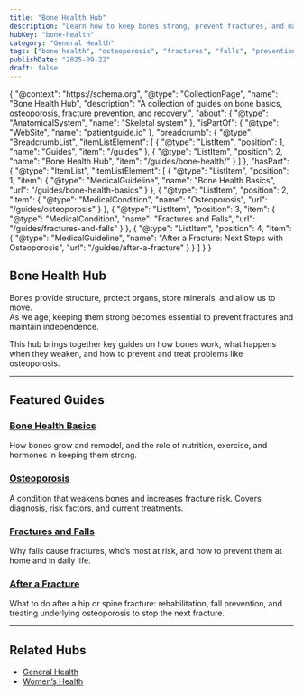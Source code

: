 ```yaml
---
title: "Bone Health Hub"
description: "Learn how to keep bones strong, prevent fractures, and manage osteoporosis. Explore guides on bone basics, osteoporosis, falls, and recovery."
hubKey: "bone-health"
category: "General Health"
tags: ["bone health", "osteoporosis", "fractures", "falls", "prevention"]
publishDate: "2025-09-22"
draft: false
---
```



<JsonLd>
{
  "@context": "https://schema.org",
  "@type": "CollectionPage",
  "name": "Bone Health Hub",
  "description": "A collection of guides on bone basics, osteoporosis, fracture prevention, and recovery.",
  "about": { "@type": "AnatomicalSystem", "name": "Skeletal system" },
  "isPartOf": { "@type": "WebSite", "name": "patientguide.io" },
  "breadcrumb": {
    "@type": "BreadcrumbList",
    "itemListElement": [
      { "@type": "ListItem", "position": 1, "name": "Guides", "item": "/guides" },
      { "@type": "ListItem", "position": 2, "name": "Bone Health Hub", "item": "/guides/bone-health/" }
    ]
  },
  "hasPart": {
    "@type": "ItemList",
    "itemListElement": [
      {
        "@type": "ListItem",
        "position": 1,
        "item": { "@type": "MedicalGuideline", "name": "Bone Health Basics", "url": "/guides/bone-health-basics" }
      },
      {
        "@type": "ListItem",
        "position": 2,
        "item": { "@type": "MedicalCondition", "name": "Osteoporosis", "url": "/guides/osteoporosis" }
      },
      {
        "@type": "ListItem",
        "position": 3,
        "item": { "@type": "MedicalCondition", "name": "Fractures and Falls", "url": "/guides/fractures-and-falls" }
      },
      {
        "@type": "ListItem",
        "position": 4,
        "item": { "@type": "MedicalGuideline", "name": "After a Fracture: Next Steps with Osteoporosis", "url": "/guides/after-a-fracture" }
      }
    ]
  }
}
</JsonLd>

## Bone Health Hub
Bones provide structure, protect organs, store minerals, and allow us to move.  
As we age, keeping them strong becomes essential to prevent fractures and maintain independence.

This hub brings together key guides on how bones work, what happens when they weaken, and how to prevent and treat problems like osteoporosis.

<HubList hubKey="bone-health" />

---

## Featured Guides

### [Bone Health Basics](/guides/bone-health-basics)
How bones grow and remodel, and the role of nutrition, exercise, and hormones in keeping them strong.

### [Osteoporosis](/guides/osteoporosis)
A condition that weakens bones and increases fracture risk. Covers diagnosis, risk factors, and current treatments.

### [Fractures and Falls](/guides/fractures-and-falls)
Why falls cause fractures, who’s most at risk, and how to prevent them at home and in daily life.

### [After a Fracture](/guides/after-a-fracture)
What to do after a hip or spine fracture: rehabilitation, fall prevention, and treating underlying osteoporosis to stop the next fracture.

---

## Related Hubs
- [General Health](/guides)
- [Women’s Health](/guides/womens-health)
